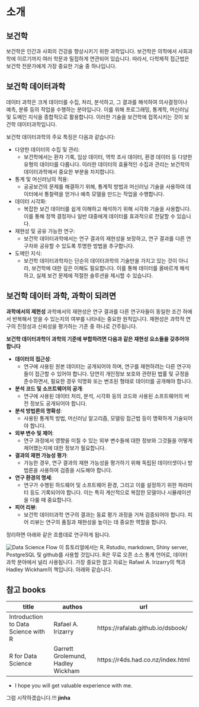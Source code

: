 # 소개 {.unnumbered}

## 보건학

보건학은 인간과 사회의 건강을 향상시키기 위한 과학입니다. 보건학은 의학에서 사회과학에 이르기까지 여러 학문과 밀접하게 연관되어 있습니다. 따라서, 다학제적 접근법은 보건학 전문가에게 가장 중요한 기술 중 하나입니다.

## 보건학 데이터과학

데이터 과학은 크게 데이터를 수집, 처리, 분석하고, 그 결과를 해석하여 의사결정이나 예측, 분류 등의 작업을 수행하는 분야입니다. 이를 위해 프로그래밍, 통계학, 머신러닝 및 도메인 지식을 종합적으로 활용합니다. 이러한 기술을 보건학에 접목시키는 것이 보건학 데이터과학입니다.

보건학 데이터과학의 주요 특징은 다음과 같습니다:

-   다양한 데이터의 수집 및 관리:
    -   보건학에서는 환자 기록, 임상 데이터, 역학 조사 데이터, 환경 데이터 등 다양한 유형의 데이터를 다룹니다. 이러한 데이터의 효율적인 수집과 관리는 보건학의 데이터과학에서 중요한 부분을 차지합니다.
-   통계 및 머신러닝의 적용:
    -   공공보건의 문제를 해결하기 위해, 통계적 방법과 머신러닝 기술을 사용하여 데이터에서 통찰력을 얻거나 예측 모델을 만드는 작업을 수행합니다.
-   데이터 시각화:
    -   복잡한 보건 데이터를 쉽게 이해하고 해석하기 위해 시각화 기술을 사용합니다. 이를 통해 정책 결정자나 일반 대중에게 데이터를 효과적으로 전달할 수 있습니다.
-   재현성 및 공유 가능한 연구:
    -   보건학 데이터과학에서는 연구 결과의 재현성을 보장하고, 연구 결과를 다른 연구자와 공유할 수 있도록 투명한 방법을 추구합니다.
-   도메인 지식:
    -   보건학 데이터과학자는 단순히 데이터과학의 기술만을 가지고 있는 것이 아니라, 보건학에 대한 깊은 이해도 필요합니다. 이를 통해 데이터를 올바르게 해석하고, 실제 보건 문제에 적절한 솔루션을 제시할 수 있습니다.

## 보건학 데이터 과학, 과학이 되려면

**과학에서의 제현성** 과학에서의 재현성은 연구 결과를 다른 연구자들이 동일한 조건 하에서 반복해서 얻을 수 있는지의 여부를 나타내는 중요한 원칙입니다. 재현성은 과학적 연구의 진정성과 신뢰성을 평가하는 기준 중 하나로 간주됩니다.

**보건학 데이터과학이 과학의 기준에 부합하려면 다음과 같은 재현성 요소들을 갖추어야 합니다**

-   **데이터의 접근성**:
    -   연구에 사용된 원본 데이터는 공개되어야 하며, 연구를 재현하려는 다른 연구자들이 접근할 수 있어야 합니다. 당연히 개인정보 보호와 관련된 법률 및 규정을 준수하면서, 필요한 경우 익명화 또는 변조된 형태로 데이터를 공개해야 합니다.
-   **분석 코드 및 소프트웨어의 공개**:
    -   연구에 사용된 데이터 처리, 분석, 시각화 등의 코드와 사용된 소프트웨어의 버전 정보도 공개되어야 합니다.
-   **분석 방법론의 명확성**:
    -   사용된 통계적 방법, 머신러닝 알고리즘, 모델링 접근법 등이 명확하게 기술되어야 합니다.
-   **외부 변수 및 제어**:
    -   연구 과정에서 영향을 미칠 수 있는 외부 변수들에 대한 정보와 그것들을 어떻게 제어했는지에 대한 정보가 필요합니다.
-   **결과의 재현 가능성 평가**:
    -   가능한 경우, 연구 결과의 재현 가능성을 평가하기 위해 독립된 데이터셋이나 방법론을 사용하여 검증을 시도해야 합니다.
-   **연구 환경의 명세**:
    -   연구가 수행된 하드웨어 및 소프트웨어 환경, 그리고 이를 설정하기 위한 파라미터 등도 기록되어야 합니다. 이는 특히 계산적으로 복잡한 모델이나 시뮬레이션을 다룰 때 중요합니다.
-   **피어 리뷰**:
    -   보건학 데이터과학 연구의 결과는 동료 평가 과정을 거쳐 검증되어야 합니다. 피어 리뷰는 연구의 품질과 재현성을 높이는 데 중요한 역할을 합니다.

정리하면 아래와 같은 흐름데로 연구하게 됩니다.

![Data Science Flow](img/flow1.png) 이 튜토리얼에서는 R, Rstudio, markdown, Shiny server, PostgreSQL 및 github를 사용할 것입니다. R은 무료 오픈 소스 통계 언어로, 데이터 과학 분야에서 널리 사용됩니다. 가장 중요한 참고 자료는 Rafael A. Irizarry의 책과 Hadley Wickham의 책입니다. 아래와 같습니다.

<p>

## 참고 books

| title                               | authos                            | url                               |
|------------------------|------------------------|------------------------|
| Introduction to Data Science with R | Rafael A. Irizarry                | https://rafalab.github.io/dsbook/ |
| R for Data Science                  | Garrett Grolemund, Hadley Wickham | https://r4ds.had.co.nz/index.html |

-   I hope you will get valuable experience with me.

그럼 시작하겠습니다.!!! **jinha**
